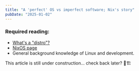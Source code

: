 ```yaml
---
title: "A 'perfect' OS vs imperfect software; Nix's story"
pubDate: "2025-01-02"
---
```


### Required reading:
- [What's a "distro"?](https://www.geeksforgeeks.org/introduction-to-linux-operating-system/)
- [NixOS page](https://nixos.org/)
- General background knowledge of Linux and development.

This article is still under construction... check back later? 🚧🏗